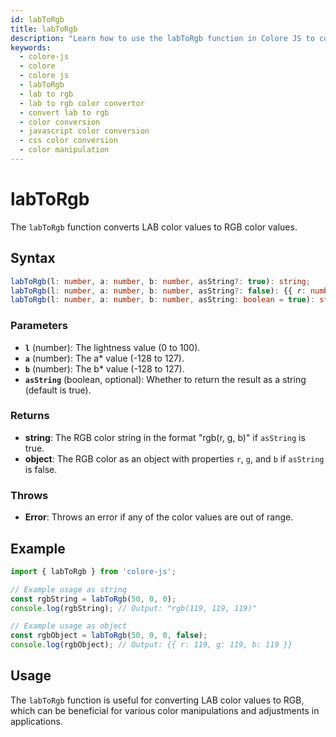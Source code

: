 ```yaml
---
id: labToRgb
title: labToRgb
description: "Learn how to use the labToRgb function in Colore JS to convert LAB color values to RGB format. This guide covers the syntax, parameters, examples, and practical applications for accurate color conversion in your projects."
keywords:
  - colore-js
  - colore
  - colore js
  - labToRgb
  - lab to rgb
  - lab to rgb color convertor
  - convert lab to rgb
  - color conversion
  - javascript color conversion
  - css color conversion
  - color manipulation
---
```



<StructuredData />

# labToRgb

The `labToRgb` function converts LAB color values to RGB color values.

## Syntax

```typescript
labToRgb(l: number, a: number, b: number, asString?: true): string;
labToRgb(l: number, a: number, b: number, asString?: false): {{ r: number; g: number; b: number }};
labToRgb(l: number, a: number, b: number, asString: boolean = true): string | {{ r: number; g: number; b: number }};
```

### Parameters

- **`l`** (number): The lightness value (0 to 100).
- **`a`** (number): The a* value (-128 to 127).
- **`b`** (number): The b* value (-128 to 127).
- **`asString`** (boolean, optional): Whether to return the result as a string (default is true).

### Returns

- **string**: The RGB color string in the format "rgb(r, g, b)" if `asString` is true.
- **object**: The RGB color as an object with properties `r`, `g`, and `b` if `asString` is false.

### Throws

- **Error**: Throws an error if any of the color values are out of range.

## Example

```typescript
import { labToRgb } from 'colore-js';

// Example usage as string
const rgbString = labToRgb(50, 0, 0);
console.log(rgbString); // Output: "rgb(119, 119, 119)"

// Example usage as object
const rgbObject = labToRgb(50, 0, 0, false);
console.log(rgbObject); // Output: {{ r: 119, g: 119, b: 119 }}
```

## Usage

The `labToRgb` function is useful for converting LAB color values to RGB, which can be beneficial for various color manipulations and adjustments in applications.
